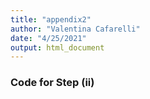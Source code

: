 ```yaml
---
title: "appendix2"
author: "Valentina Cafarelli"
date: "4/25/2021"
output: html_document
---
```


### Code for Step (ii)
